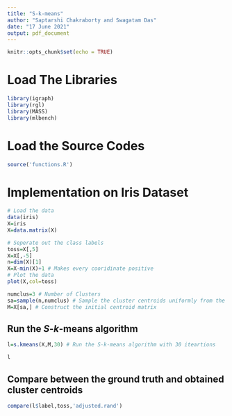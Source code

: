---
title: "S-k-means"
author: "Saptarshi Chakraborty and Swagatam Das"
date: "17 June 2021"
output: pdf_document
---

```{r setup, include=FALSE}
knitr::opts_chunk$set(echo = TRUE)
```

# Load The Libraries


```{r}
library(igraph)
library(rgl)
library(MASS)
library(mlbench)
```

# Load the Source Codes

```{r}
source('functions.R')
```

# Implementation on Iris Dataset

```{r}
# Load the data
data(iris)
X=iris
X=data.matrix(X)

# Seperate out the class labels
toss=X[,5]
X=X[,-5]
n=dim(X)[1]
X=X-min(X)+1 # Makes every cooridinate positive  
# Plot the data
plot(X,col=toss)
```

```{r}
numclus=3 # Number of Clusters
sa=sample(n,numclus) # Sample the cluster centroids uniformly from the data
M=X[sa,] # Construct the initial centroid matrix
```

## Run the $S$-$k$-means algorithm

```{r}
l=s.kmeans(X,M,30) # Run the S-k-means algorithm with 30 iteartions
```


```{r}
l
```

## Compare between the ground truth and obtained cluster centroids

```{r}
compare(l$label,toss,'adjusted.rand')
```


